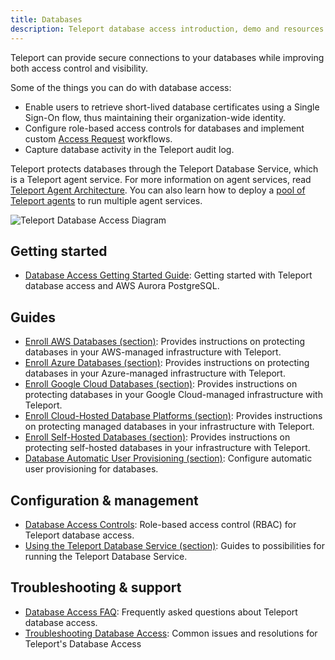 ```yaml
---
title: Databases
description: Teleport database access introduction, demo and resources.
---
```


Teleport can provide secure connections to your databases while improving both
access control and visibility.

Some of the things you can do with database access:

- Enable users to retrieve short-lived database certificates using a Single Sign-On
  flow, thus maintaining their organization-wide identity.
- Configure role-based access controls for databases and implement custom
  [Access Request](../../admin-guides/access-controls/access-requests/access-requests.mdx) workflows.
- Capture database activity in the Teleport audit log.

Teleport protects databases through the Teleport Database Service, which is a
Teleport agent service. For more information on agent services, read [Teleport
Agent Architecture](../../reference/architecture/agents.mdx). You can also learn how to
deploy a [pool of Teleport agents](../agents/introduction.mdx) to run multiple
agent services.

![Teleport Database Access Diagram](../../../img/database-access/architecture.svg)

## Getting started

- [Database Access Getting Started Guide](./getting-started.mdx): Getting started with Teleport database access and AWS Aurora PostgreSQL.

## Guides

- [Enroll AWS Databases (section)](./enroll-aws-databases/): Provides instructions on protecting databases in your AWS-managed infrastructure with Teleport.
- [Enroll Azure Databases (section)](./enroll-azure-databases/): Provides instructions on protecting databases in your Azure-managed infrastructure with Teleport.
- [Enroll Google Cloud Databases (section)](./enroll-google-cloud-databases/): Provides instructions on protecting databases in your Google Cloud-managed infrastructure with Teleport.
- [Enroll Cloud-Hosted Database Platforms (section)](./enroll-managed-databases/): Provides instructions on protecting managed databases in your infrastructure with Teleport.
- [Enroll Self-Hosted Databases (section)](./enroll-self-hosted-databases/): Provides instructions on protecting self-hosted databases in your infrastructure with Teleport.
- [Database Automatic User Provisioning (section)](./auto-user-provisioning/): Configure automatic user provisioning for databases.

## Configuration & management

- [Database Access Controls](./rbac.mdx): Role-based access control (RBAC) for Teleport database access.
- [Using the Teleport Database Service (section)](./guides/): Guides to possibilities for running the Teleport Database Service.

## Troubleshooting & support

- [Database Access FAQ](./faq.mdx): Frequently asked questions about Teleport database access.
- [Troubleshooting Database Access](./troubleshooting.mdx): Common issues and resolutions for Teleport's Database Access
